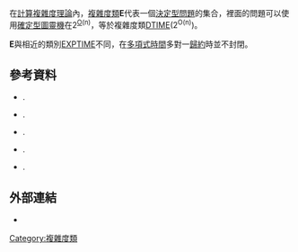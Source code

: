 在[[計算複雜度理論|計算複雜度理論]]內，[[複雜度類|複雜度類]]'''E'''代表一個[[決定型問題|決定型問題]]的集合，裡面的問題可以使用[[確定型圖靈機|確定型圖靈機]]在2<sup>[[大O符號|O]](n)</sup>，等於複雜度類[[DTIME|DTIME]](2<sup>O(n)</sup>)。

'''E'''與相近的類別[[EXPTIME|EXPTIME]]不同，在[[多項式時間|多項式時間]]多對一[[歸約|歸約]]時並不封閉。

== 參考資料 ==

* {{citation|first1=E.|last1=Allender|first2=M.|last2=Strauss|contribution=Measure on small complexity classes with applications for BPP|title=[[Symposium_on_Foundations_of_Computer_Science|Proceedings of IEEE FOCS'94]]|year=1994|pages=807–818|id={{ECCC|1994|94|004}}, DIMACS [http://dimacs.rutgers.edu/TechnicalReports/abstracts/1994/94-18.html TR 94-18]}}.
* {{citation|first=R.|last=Book|title=On languages accepted in polynomial time|journal=[[SIAM_Journal_on_Computing|SIAM Journal on Computing]]|volume=1|issue=4|pages=281–287|year=1972}}.
* {{citation|first=R.|last=Book|title=Comparing complexity classes|journal=Journal of Computer and System Sciences|volume=3|issue=9|pages=213–229|year=1974}}.
* {{citation|first1=R.|last1=Impagliazzo|author1-link=Russell Impagliazzo|first2=G.|last2=Tardos|contribution=Decision versus search problems in super-polynomial time|title=[[Symposium_on_Foundations_of_Computer_Science|Proceedings of IEEE FOCS 1989]]|pages=222–227|year=1989}}.
* {{citation|first=O.|last=Watanabe|title=Comparison of polynomial time completeness notions|journal=Theoretical Computer Science|volume=53|pages=249–265|year=1987}}.

== 外部連結 ==

* {{CZoo|Class E|E#e}}

[[Category:複雜度類|Category:複雜度類]]
{{计算机科学小作品}}